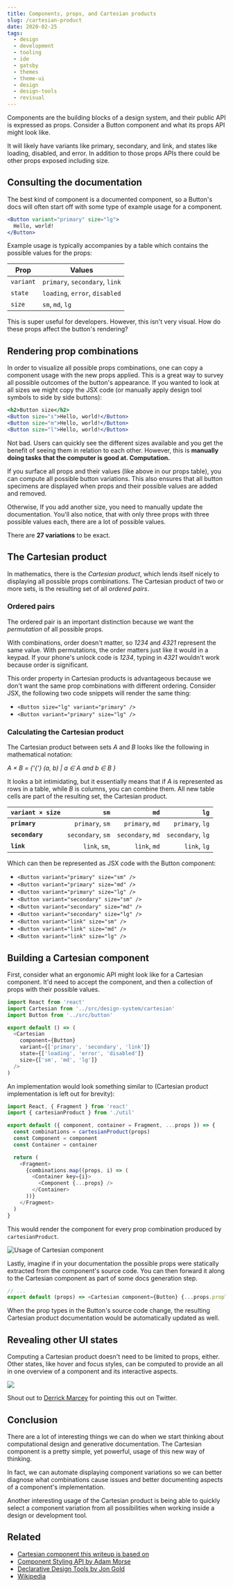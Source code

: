 ```yaml
---
title: Components, props, and Cartesian products
slug: /cartesian-product
date: 2020-02-25
tags:
  - design
  - development
  - tooling
  - ide
  - gatsby
  - themes
  - theme-ui
  - design
  - design-tools
  - revisual
---
```


Components are the building blocks of a design system, and their public API is expressed
as props. Consider a Button component and what its props API might look like.

It will likely have variants like primary, secondary, and link, and states like loading, disabled,
and error. In addition to those props APIs there could be other props exposed including size.

## Consulting the documentation

The best kind of component is a documented component, so a Button's docs will often start off with some
type of example usage for a component.

```jsx
<Button variant="primary" size="lg">
  Hello, world!
</Button>
```

Example usage is typically accompanies by a table which contains the possible values for the props:

| Prop      | Values                         |
| --------- | ------------------------------ |
| `variant` | `primary`, `secondary`, `link` |
| `state`   | `loading`, `error`, `disabled` |
| `size`    | `sm`, `md`, `lg`               |

This is super useful for developers. However, this isn't very visual. How do these props affect
the button's rendering?

## Rendering prop combinations

In order to visualize all possible props combinations, one can copy a component usage with
the new props applied. This is a great way to survey all possible outcomes of the button's appearance.
If you wanted to look at all sizes we might copy the JSX code (or manually apply design tool symbols
to side by side buttons):

```jsx
<h2>Button size</h2>
<Button size="s">Hello, world!</Button>
<Button size="m">Hello, world!</Button>
<Button size="l">Hello, world!</Button>
```

Not bad. Users can quickly see the different sizes available and you get the benefit of seeing them in relation
to each other. However, this is **manually doing tasks that the computer is good at. Computation.**

If you surface all props and their values (like above in our props table), you can compute all possible
button variations. This also ensures that all button specimens are displayed when props and their
possible values are added and removed.

Otherwise, If you add another size, you need to manually update the documentation. You'll also notice, that
with only three props with three possible values each, there are a lot of possible values.

There are **27 variations** to be exact.

## The Cartesian product

In mathematics, there is the _Cartesian product_, which lends itself nicely to displaying all possible
props combinations. The Cartesian product of two or more sets, is the resulting set of all _ordered pairs_.

### Ordered pairs

The ordered pair is an important distinction because we want the _permutation_ of all possible props.

With combinations, order doesn't matter, so _1234_ and _4321_ represent the same value. With permutations, the
order matters just like it would in a keypad. If your phone's unlock code is _1234_, typing in _4321_
wouldn't work because order is significant.

This order property in Cartesian products is advantageous because we don't want the same prop combinations
with different ordering. Consider JSX, the following two code snippets will render the same thing:

- `<Button size="lg" variant="primary" />`
- `<Button variant="primary" size="lg" />`

### Calculating the Cartesian product

The Cartesian product between sets _A_ and _B_ looks like the following in mathematical notation:

_A × B = {'{'} (a, b) | a ∈ A and b ∈ B }_

It looks a bit intimidating, but it essentially means that if _A_ is represented as rows in
a table, while _B_ is columns, you can combine them. All new table cells are part of the
resulting set, the Cartesian product.

| `variant × size` |              `sm` |              `md` |              `lg` |
| ---------------- | ----------------: | ----------------: | ----------------: |
| **`primary`**    |   `primary`, `sm` |   `primary`, `md` |   `primary`, `lg` |
| **`secondary`**  | `secondary`, `sm` | `secondary`, `md` | `secondary`, `lg` |
| **`link`**       |     `link`, `sm`, |      `link`, `md` |      `link`, `lg` |

Which can then be represented as JSX code with the Button component:

- `<Button variant="primary" size="sm" />`
- `<Button variant="primary" size="md" />`
- `<Button variant="primary" size="lg" />`
- `<Button variant="secondary" size="sm" />`
- `<Button variant="secondary" size="md" />`
- `<Button variant="secondary" size="lg" />`
- `<Button variant="link" size="sm" />`
- `<Button variant="link" size="md" />`
- `<Button variant="link" size="lg" />`

## Building a Cartesian component

First, consider what an ergonomic API might look like for a Cartesian component.
It'd need to accept the component, and then a collection of props with their
possible values.

```js
import React from 'react'
import Cartesian from '../src/design-system/cartesian'
import Button from '../src/button'

export default () => (
  <Cartesian
    component={Button}
    variant={['primary', 'secondary', 'link']}
    state={['loading', 'error', 'disabled']}
    size={['sm', 'md', 'lg']}
  />
)
```

An implementation would look something similar to (Cartesian product implementation is left
out for brevity):

```js
import React, { Fragment } from 'react'
import { cartesianProduct } from './util'

export default ({ component, container = Fragment, ...props }) => {
  const combinations = cartesianProduct(props)
  const Component = component
  const Container = container

  return (
    <Fragment>
      {combinations.map((props, i) => (
        <Container key={i}>
          <Component {...props} />
        </Container>
      ))}
    </Fragment>
  )
}
```

This would render the component for every prop combination produced by `cartesianProduct`.

![Usage of Cartesian component](https://user-images.githubusercontent.com/1424573/75268745-233b3000-57b5-11ea-96b3-60d79a582b25.png)

Lastly, imagine if in your documentation the possible props were statically extracted
from the component's source code. You can then forward it along to the Cartesian component
as part of some docs generation step.

```js
// ...
export default (props) => <Cartesian component={Button} {...props.propTypes} />
```

When the prop types in the Button's source code change, the resulting Cartesian product
documentation would be automatically updated as well.

## Revealing other UI states

Computing a Cartesian product doesn't need to be limited to props, either. Other
states, like hover and focus styles, can be computed to provide an all in one
overview of a component and its interactive aspects.

![](https://user-images.githubusercontent.com/1424573/75293782-2863a380-57e4-11ea-9367-4a2a48dc61c8.png)

Shout out to [Derrick Marcey](https://twitter.com/dmarcey/status/1232392586972844035)
for pointing this out on Twitter.

## Conclusion

There are a lot of interesting things we can do when we start thinking about computational design
and generative documentation. The Cartesian component is a pretty simple, yet powerful, usage of
this new way of thinking.

In fact, we can automate displaying component variations so we can better diagnose what combinations
cause issues and better documenting aspects of a component's implementation.

Another interesting usage of the Cartesian product is being able to quickly select a component
variation from all possibilities when working inside a design or development tool.

## Related

- [Cartesian component this writeup is based on](https://github.com/c8r/kit#cartesian)
- [Component Styling API by Adam Morse](http://mrmrs.cc/writing/component-styling-api/)
- [Declarative Design Tools by Jon Gold](https://jon.gold/2016/06/declarative-design-tools/)
- [Wikipedia](https://en.wikipedia.org/wiki/Cartesian_product)
